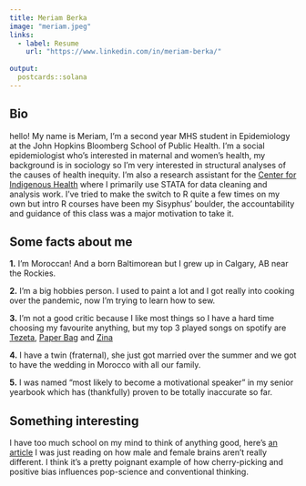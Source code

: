 ```yaml
---
title: Meriam Berka
image: "meriam.jpeg"
links:
  - label: Resume
    url: "https://www.linkedin.com/in/meriam-berka/"
  
output:
  postcards::solana
---
```


## Bio

hello! My name is Meriam, I'm a second year MHS student in Epidemiology at the John Hopkins Bloomberg School of Public Health. I'm a social epidemiologist who's interested in maternal and women's health, my background is in sociology so I'm very interested in structural analyses of the causes of health inequity. I'm also a research assistant for the [Center for Indigenous Health](https://cih.jhu.edu) where I primarily use STATA for data cleaning and analysis work. I've tried to make the switch to R quite a few times on my own but intro R courses have been my Sisyphus' boulder, the accountability and guidance of this class was a major motivation to take it.

## Some facts about me

**1.** I'm Moroccan! And a born Baltimorean but I grew up in Calgary, AB near the Rockies.

**2.** I'm a big hobbies person. I used to paint a lot and I got really into cooking over the pandemic, now I'm trying to learn how to sew.

**3.** I'm not a good critic because I like most things so I have a hard time choosing my favourite anything, but my top 3 played songs on spotify are [Tezeta](https://www.youtube.com/watch?v=Wy-v-FgiUD8), [Paper Bag](https://www.youtube.com/watch?v=BK30r_SIZ-g) and [Zina](https://www.youtube.com/watch?v=6-UOmjw9viQ)

**4.** I have a twin (fraternal), she just got married over the summer and we got to have the wedding in Morocco with all our family.

**5.** I was named "most likely to become a motivational speaker" in my senior yearbook which has (thankfully) proven to be totally inaccurate so far.

## Something interesting
I have too much school on my mind to think of anything good, here's [an article](https://theconversation.com/you-dont-have-a-male-or-female-brain-the-more-brains-scientists-study-the-weaker-the-evidence-for-sex-differences-158005) I was just reading on how male and female brains aren't really different. I think it's a pretty poignant example of how cherry-picking and positive bias influences pop-science and conventional thinking.


